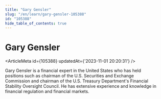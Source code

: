 ```yaml
---
title: "Gary Gensler"
slug: "/en/learn/gary-gensler-105388"
id: "105388"
hide_table_of_contents: true
---
```



# Gary Gensler

<ArticleMeta id={105388} updatedAt={'2023-11-01 20:20:31'} />
<div className='border-solid border-b border-t-0 my-4 border-[var(--ifm-color-gray-300)]' />

Gary Gensler is a financial expert in the United States who has held positions such as chairman of the U.S. Securities and Exchange Commission and chairman of the U.S. Treasury Department's Financial Stability Oversight Council. He has extensive experience and knowledge in financial regulation and financial markets.
